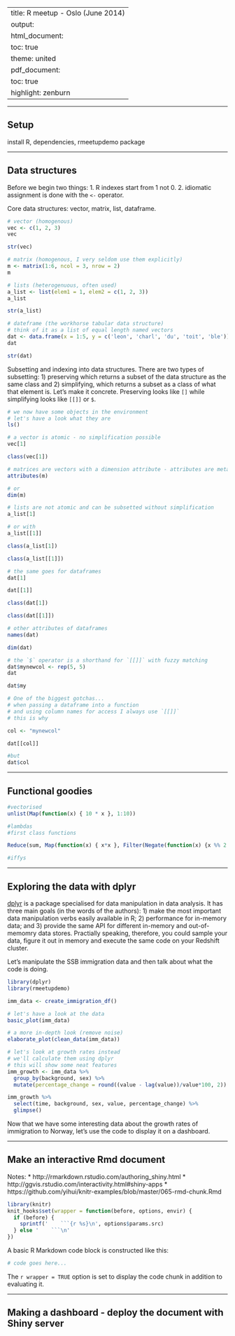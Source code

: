 
---
title: R meetup - Oslo (June 2014)
output:
  html_document:
    toc: true
    theme: united
  pdf_document:
    toc: true
    highlight: zenburn
---


---------


Setup
-----

install R, dependencies, rmeetupdemo package


---------


Data structures
---------------

Before we begin two things:
1. R indexes start from 1 not 0.
2. idiomatic assignment is done with the `<-` operator.

Core data structures: vector, matrix, list, dataframe.

```r
# vector (homogenous)
vec <- c(1, 2, 3)
vec

str(vec)

# matrix (homogenous, I very seldom use them explicitly)
m <- matrix(1:6, ncol = 3, nrow = 2)
m

# lists (heterogenuous, often used)
a_list <- list(elem1 = 1, elem2 = c(1, 2, 3))
a_list

str(a_list)

# dateframe (the workhorse tabular data structure)
# think of it as a list of equal length named vectors
dat <- data.frame(x = 1:5, y = c('leon', 'charl', 'du', 'toit', 'ble'))
dat

str(dat)
```

Subsetting and indexing into data structures. There are two types of subsetting: 1) preserving which returns a subset of the data structure as the same class and 2) simplifying, which returns a subset as a class of what that element is. Let's make it concrete. Preserving looks like `[]` while simplifying looks like `[[]]` or `$`.

```r
# we now have some objects in the environment
# let's have a look what they are
ls()

# a vector is atomic - no simplification possible
vec[1]

class(vec[1])

# matrices are vectors with a dimension attribute - attributes are metadata
attributes(m)

# or
dim(m)

# lists are not atomic and can be subsetted without simplification
a_list[1]

# or with
a_list[[1]]

class(a_list[1])

class(a_list[[1]])

# the same goes for dataframes
dat[1]

dat[[1]]

class(dat[1])

class(dat[[1]])

# other attributes of dataframes
names(dat)

dim(dat)

# the `$` operator is a shorthand for `[[]]` with fuzzy matching
dat$mynewcol <- rep(5, 5)
dat

dat$my

# One of the biggest gotchas...
# when passing a dataframe into a function
# and using column names for access I always use `[[]]`
# this is why

col <- "mynewcol"

dat[[col]]

#but
dat$col


```

-----

Functional goodies
------------------

```r

#vectorised
unlist(Map(function(x) { 10 * x }, 1:10))

#lambdas
#first class functions

Reduce(sum, Map(function(x) { x*x }, Filter(Negate(function(x) {x %% 2 == 0}), 1:100)))

#iffys

```

-----


Exploring the data with dplyr
-----------------------------

[dplyr](https://github.com/hadley/dplyr) is a package specialised for data manipulation in data analysis. It has three main goals (in the words of the authors): 1) make the most important data manipulation verbs easily available in R; 2) performance for in-memory data; and 3) provide the same API for different in-memory and out-of-memomry data stores. Practially speaking, therefore, you could sample your data, figure it out in memory and execute the same code on your Redshift cluster.



Let's manipulate the SSB immigration data and then talk about what the code is doing.

```r

library(dplyr)
library(rmeetupdemo)

imm_data <- create_immigration_df()

# let's have a look at the data
basic_plot(imm_data)

# a more in-depth look (remove noise)
elaborate_plot(clean_data(imm_data))

# let's look at growth rates instead
# we'll calculate them using dplyr
# this will show some neat features
imm_growth <- imm_data %>%
  group_by(background, sex) %>%
  mutate(percentage_change = round((value - lag(value))/value*100, 2))

imm_growth %>%
  select(time, background, sex, value, percentage_change) %>%
  glimpse()
```

Now that we have some interesting data about the growth rates of immigration to Norway, let's use the code to display it on a dashboard.


-----


Make an interactive Rmd document
--------------------------------

Notes:
* http://rmarkdown.rstudio.com/authoring_shiny.html
* http://ggvis.rstudio.com/interactivity.html#shiny-apps
* https://github.com/yihui/knitr-examples/blob/master/065-rmd-chunk.Rmd

```r
library(knitr)
knit_hooks$set(wrapper = function(before, options, envir) {
  if (before) {
    sprintf('    ```{r %s}\n', options$params.src)
  } else '    ```\n'
})
```

A basic R Markdown code block is constructed like this:

```r
# code goes here...
```
The `r wrapper = TRUE` option is set to display the code chunk in addition to evaluating it.

-----


Making a dashboard - deploy the document with Shiny server
----------------------------------------------------------


